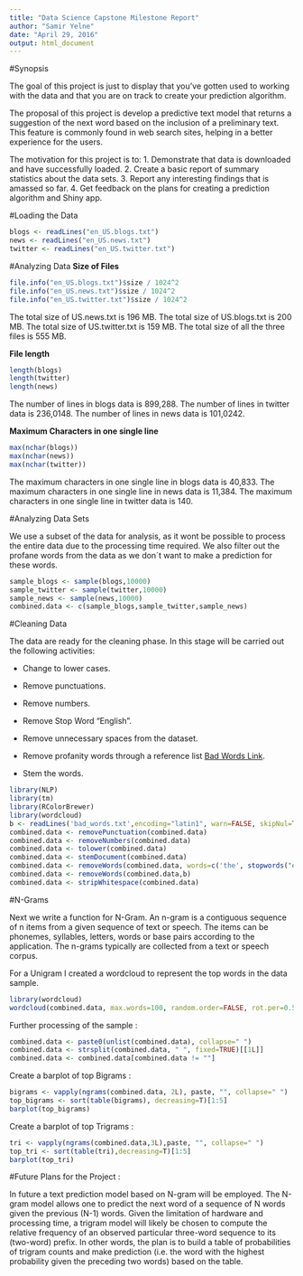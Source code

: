 ```yaml
---
title: "Data Science Capstone Milestone Report"
author: "Samir Yelne"
date: "April 29, 2016"
output: html_document
---
```


#Synopsis 

The goal of this project is just to display that you've gotten used to working with the data and that you are on track to create your prediction algorithm. 

The proposal of this project is develop a predictive text model that returns a suggestion of the next word based on the inclusion of a preliminary text. This feature is commonly found in web search sites, helping in a better experience for the users.

The motivation for this project is to: 1. Demonstrate that data is downloaded and have successfully loaded. 2. Create a basic report of summary statistics about the data sets. 3. Report any interesting findings that is amassed so far. 4. Get feedback on the plans for creating a prediction algorithm and Shiny app.

#Loading the Data 
```r
blogs <- readLines("en_US.blogs.txt")
news <- readLines("en_US.news.txt")
twitter <- readLines("en_US.twitter.txt")
```

#Analyzing Data
**Size of Files**
```r
file.info("en_US.blogs.txt")$size / 1024^2
file.info("en_US.news.txt")$size / 1024^2
file.info("en_US.twitter.txt")$size / 1024^2
```
The total size of US.news.txt is 196 MB.
The total size of US.blogs.txt is 200 MB.
The total size of US.twitter.txt is 159 MB.
The total size of all the three files is 555 MB. 

**File length**
```r
length(blogs)
length(twitter)
length(news)
```
The number of lines in blogs data is 899,288.
The number of lines in twitter data is 236,0148.
The number of lines in news data is 101,0242.

**Maximum Characters in one single line**
```r
max(nchar(blogs))
max(nchar(news))
max(nchar(twitter))
```
The maximum characters in one single line in blogs data is 40,833.
The maximum characters in one single line in news data is 11,384.
The maximum characters in one single line in twitter data is 140.

#Analyzing Data Sets

We use a subset of the data for analysis, as it wont be possible to process the entire data due to the processing time required. We also filter out the profane words from the data as we don´t want to make a prediction for these words. 

```r
sample_blogs <- sample(blogs,10000)
sample_twitter <- sample(twitter,10000)
sample_news <- sample(news,10000)
combined.data <- c(sample_blogs,sample_twitter,sample_news)
```

#Cleaning Data

The data are ready for the cleaning phase. In this stage will be carried out the following activities:

* Change to lower cases.

* Remove punctuations.

* Remove numbers.

* Remove Stop Word “English”.

* Remove unnecessary spaces from the dataset.

* Remove profanity words through a reference list [Bad Words Link](http://www.freewebheaders.com/full-list-of-bad-words-banned-by-google/).

* Stem the words. 

```r
library(NLP)
library(tm)
library(RColorBrewer)
library(wordcloud)
b <- readLines('bad_words.txt',encoding="latin1", warn=FALSE, skipNul=TRUE) # bad words to be removed from the sample
combined.data <- removePunctuation(combined.data)
combined.data <- removeNumbers(combined.data)
combined.data <- tolower(combined.data)
combined.data <- stemDocument(combined.data)
combined.data <- removeWords(combined.data, words=c('the', stopwords("english")))
combined.data <- removeWords(combined.data,b)
combined.data <- stripWhitespace(combined.data)
```
#N-Grams

Next we write a function for N-Gram.
An n-gram is a contiguous sequence of n items from a given sequence of text or speech. The items can be phonemes, syllables, letters, words or base pairs according to the application. The n-grams typically are collected from a text or speech corpus.

For a Unigram I created a wordcloud to represent the top words in the data sample.

```r
library(wordcloud)
wordcloud(combined.data, max.words=100, random.order=FALSE, rot.per=0.5, colors=brewer.pal(8, 'Accent'))
```

Further processing of the sample :

```r
combined.data <- paste0(unlist(combined.data), collapse=" ")
combined.data <- strsplit(combined.data, " ", fixed=TRUE)[[1L]]
combined.data <- combined.data[combined.data != ""]
```

Create a barplot of top Bigrams :

```r
bigrams <- vapply(ngrams(combined.data, 2L), paste, "", collapse=" ")
top_bigrams <- sort(table(bigrams), decreasing=T)[1:5]
barplot(top_bigrams)
```

Create a barplot of top Trigrams :

```r
tri <- vapply(ngrams(combined.data,3L),paste, "", collapse=" ")
top_tri <- sort(table(tri),decreasing=T)[1:5]
barplot(top_tri)
```

#Future Plans for the Project :

In future a text prediction model based on N-gram will be employed. The N-gram model allows one to predict the next word of a sequence of N words given the previous (N-1) words. Given the limitation of hardware and processing time, a trigram model will likely be chosen to compute the relative frequency of an observed particular three-word sequence to its (two-word) prefix. In other words, the plan is to build a table of probabilities of trigram counts and make prediction (i.e. the word with the highest probability given the preceding two words) based on the table.